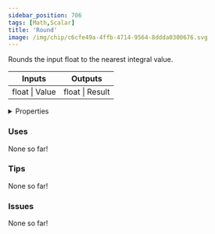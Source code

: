 ```yaml
---
sidebar_position: 706
tags: [Math,Scalar]
title: 'Round'
image: /img/chip/c6cfe49a-4ffb-4714-9564-8ddda0300676.svg
---
```


Rounds the input float to the nearest integral value.



<IChip uuid="c6cfe49a-4ffb-4714-9564-8ddda0300676"/>

<table><thead><tr><th>Inputs</th><th>Outputs</th></tr></thead><tbody><tr><td>float | Value</td><td>float | Result</td></tr></tbody></table>

<details>
  <summary>Properties</summary>
  <div>
    <div>
    <table>
      <tbody>
        <tr>
          <td>Is beta required?</td>
          <td>No</td>
        </tr>
        <tr>
          <td>Is chip a trolling risk?</td>
          <td>No</td>
        </tr>
        <tr>
          <td>Is chip a role assignment risk?</td>
          <td>No</td>
        </tr>
        <tr>
          <td>Chip UUID</td>
          <td>c6cfe49a-4ffb-4714-9564-8ddda0300676</td>
        </tr>
        <tr>
          <td>Room availability</td>
          <td>Available everywhere</td>
        </tr>
      </tbody>
    </table>
    </div>
  </div>
</details>

### Uses

None so far!

### Tips

None so far!

### Issues

None so far!